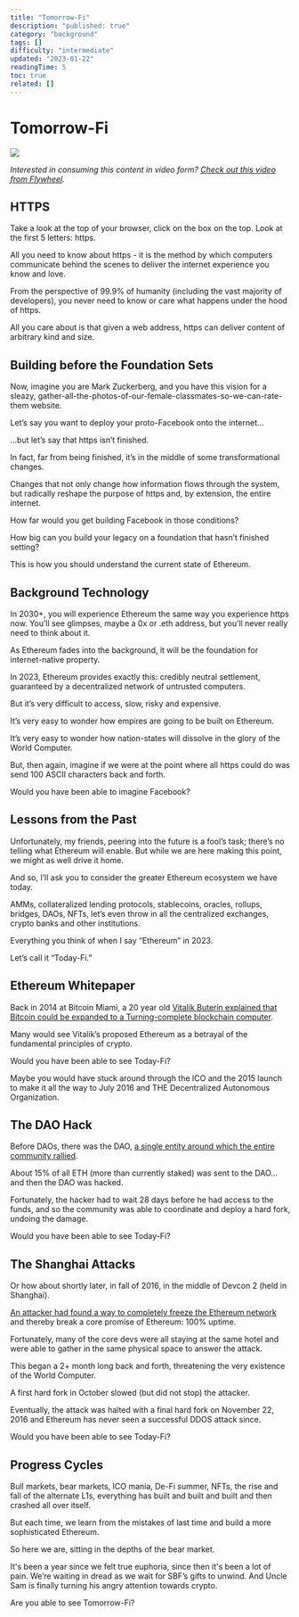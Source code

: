 ```yaml
---
title: "Tomorrow-Fi"
description: "published: true"
category: "background"
tags: []
difficulty: "intermediate"
updated: "2023-01-22"
readingTime: 5
toc: true
related: []
---
```


# Tomorrow-Fi

![](/images/today-fi-banner.png)

*Interested in consuming this content in video form?* [*Check out this video from Flywheel*](https://www.youtube.com/watch?v=bKEiA7Dgokc)*.*

## HTTPS

Take a look at the top of your browser, click on the box on the top. Look at the first 5 letters: https.

All you need to know about https - it is the method by which computers communicate behind the scenes to deliver the internet experience you know and love.

From the perspective of 99.9% of humanity (including the vast majority of developers), you never need to know or care what happens under the hood of https.

All you care about is that given a web address, https can deliver content of arbitrary kind and size.

## Building before the Foundation Sets

Now, imagine you are Mark Zuckerberg, and you have this vision for a sleazy, gather-all-the-photos-of-our-female-classmates-so-we-can-rate-them website.

Let’s say you want to deploy your proto-Facebook onto the internet…

...but let’s say that https isn’t finished.

In fact, far from being finished, it’s in the middle of some transformational changes.

Changes that not only change how information flows through the system, but radically reshape the purpose of https and, by extension, the entire internet.

How far would you get building Facebook in those conditions?

How big can you build your legacy on a foundation that hasn’t finished setting?

This is how you should understand the current state of Ethereum.

## Background Technology

In 2030+, you will experience Ethereum the same way you experience https now. You’ll see glimpses, maybe a 0x or .eth address, but you’ll never really need to think about it.

As Ethereum fades into the background, it will be the foundation for internet-native property.

In 2023, Ethereum provides exactly this: credibly neutral settlement, guaranteed by a decentralized network of untrusted computers.

But it’s very difficult to access, slow, risky and expensive.

It’s very easy to wonder how empires are going to be built on Ethereum.

It’s very easy to wonder how nation-states will dissolve in the glory of the World Computer.

But, then again, imagine if we were at the point where all https could do was send 100 ASCII characters back and forth.

Would you have been able to imagine Facebook?

## Lessons from the Past

Unfortunately, my friends, peering into the future is a fool’s task; there’s no telling what Ethereum will enable. But while we are here making this point, we might as well drive it home.

And so, I’ll ask you to consider the greater Ethereum ecosystem we have today.

AMMs, collateralized lending protocols, stablecoins, oracles, rollups, bridges, DAOs, NFTs, let’s even throw in all the centralized exchanges, crypto banks and other institutions.

Everything you think of when I say “Ethereum” in 2023.

Let’s call it “Today-Fi.”

## Ethereum Whitepaper

Back in 2014 at Bitcoin Miami, a 20 year old [Vitalik Buterin explained that Bitcoin could be expanded to a Turning-complete blockchain computer](https://www.youtube.com/watch?v=l9dpjN3Mwps).

Many would see Vitalik’s proposed Ethereum as a betrayal of the fundamental principles of crypto.

Would you have been able to see Today-Fi?

Maybe you would have stuck around through the ICO and the 2015 launch to make it all the way to July 2016 and THE Decentralized Autonomous Organization.

## The DAO Hack

Before DAOs, there was the DAO, [a single entity around which the entire community rallied](https://www.youtube.com/watch?v=cVC9SbTmfSg).

About 15% of all ETH (more than currently staked) was sent to the DAO… and then the DAO was hacked.

Fortunately, the hacker had to wait 28 days before he had access to the funds, and so the community was able to coordinate and deploy a hard fork, undoing the damage.

Would you have been able to see Today-Fi?

## The Shanghai Attacks

Or how about shortly later, in fall of 2016, in the middle of Devcon 2 (held in Shanghai).

[An attacker had found a way to completely freeze the Ethereum network](https://www.youtube.com/watch?v=nhr5nlMNvRQ) and thereby break a core promise of Ethereum: 100% uptime.

Fortunately, many of the core devs were all staying at the same hotel and were able to gather in the same physical space to answer the attack.

This began a 2+ month long back and forth, threatening the very existence of the World Computer.

A first hard fork in October slowed (but did not stop) the attacker.

Eventually, the attack was halted with a final hard fork on November 22, 2016 and Ethereum has never seen a successful DDOS attack since.

Would you have been able to see Today-Fi?

## Progress Cycles 

Bull markets, bear markets, ICO mania, De-Fi summer, NFTs, the rise and fall of the alternate L1s, everything has built and built and built and then crashed all over itself.

But each time, we learn from the mistakes of last time and build a more sophisticated Ethereum.

So here we are, sitting in the depths of the bear market.

It's been a year since we felt true euphoria, since then it's been a lot of pain. We’re waiting in dread as we wait for SBF’s gifts to unwind. And Uncle Sam is finally turning his angry attention towards crypto.

Are you able to see Tomorrow-Fi?
